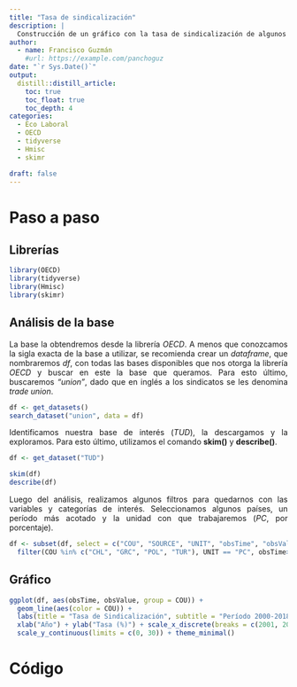 ```yaml
---
title: "Tasa de sindicalización"
description: |
  Construcción de un gráfico con la tasa de sindicalización de algunos países OCDE, período 2000-2018. Datos: library(OECD).
author:
  - name: Francisco Guzmán
    #url: https://example.com/panchoguz
date: "`r Sys.Date()`"
output: 
  distill::distill_article:
    toc: true
    toc_float: true
    toc_depth: 4
categories:
  - Eco Laboral
  - OECD
  - tidyverse
  - Hmisc
  - skimr

draft: false
---
```


<style>
body {
text-align: justify}
</style>

# Paso a paso

## Librerías

```r
library(OECD)
library(tidyverse)
library(Hmisc)
library(skimr)

```

## Análisis de la base

La base la obtendremos desde la librería *OECD*. A menos que conozcamos la sigla exacta de la base a utilizar, se recomienda crear un *dataframe*, que nombraremos *df*, con todas las bases disponibles que nos otorga la librería *OECD* y buscar en este la base que queramos. Para esto último, buscaremos *"union"*, dado que en inglés a los sindicatos se les denomina *trade union*.

```r

df <- get_datasets()
search_dataset("union", data = df)

```
Identificamos nuestra base de interés (*TUD*), la descargamos y la exploramos. Para esto último, utilizamos el comando **skim()** y **describe()**.

```r

df <- get_dataset("TUD")

skim(df)
describe(df)

```

Luego del análisis, realizamos algunos filtros para quedarnos con las variables y categorías de interés. Seleccionamos algunos países, un período más acotado y la unidad con que trabajaremos (*PC*, por porcentaje).

```r

df <- subset(df, select = c("COU", "SOURCE", "UNIT", "obsTime", "obsValue")) %>%
  filter(COU %in% c("CHL", "GRC", "POL", "TUR"), UNIT == "PC", obsTime>2000)

```

## Gráfico

```r
ggplot(df, aes(obsTime, obsValue, group = COU)) +
  geom_line(aes(color = COU)) +
  labs(title = "Tasa de Sindicalización", subtitle = "Período 2000-2018", caption = "Fuente: Elaboración propia") +
  xlab("Año") + ylab("Tasa (%)") + scale_x_discrete(breaks = c(2001, 2005, 2009, 2013, 2017)) +
  scale_y_continuous(limits = c(0, 30)) + theme_minimal()

```

# Código

```r
```
